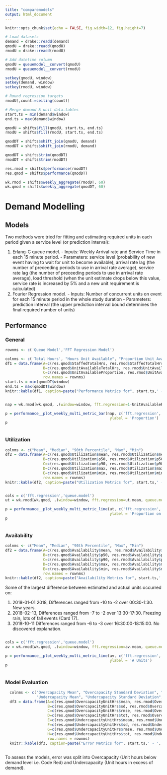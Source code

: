 ```yaml
---
title: "comparemodels"
output: html_document
---
```


```r
knitr::opts_chunk$set(echo = FALSE, fig.width=12, fig.height=7)
```


```r

# Load datasets
demand = drake::readd(demand)
qmodU = drake::readd(qmodU)
rmodU = drake::readd(rmodU)

# Add datetime column
qmodU = queuemodel__convert(qmodU)
rmodU = queuemodel__convert(rmodU)

setkey(qmodU, window)
setkey(demand, window)
setkey(rmodU, window)

# Round regression targets
rmodU[,count:=ceiling(count)]

# Merge demand & unit data.tables
start.ts = min(demand$window)
end.ts = max(demand$window)

qmodU = shifts$fill(qmodU, start.ts, end.ts)
rmodU = shifts$fill(rmodU, start.ts, end.ts)

qmodDT = shifts$shift_join(qmodU, demand)
rmodDT = shifts$shift_join(rmodU, demand)

qmodDT = shifts$trim(qmodDT)
rmodDT = shifts$trim(rmodDT)

res.rmod = shifts$performance(rmodDT)
res.qmod = shifts$performance(qmodDT)

wk.rmod = shifts$weekly_aggregate(rmodDT, 60)
wk.qmod = shifts$weekly_aggregate(qmodDT, 60)

```


# Demand Modelling

## Models

Two methods were tried for fitting and estimating required units in each period given a service level (or prediction interval):

  1. Erlang-C queue model.
    - Inputs: Weekly Arrival rate and Service Time in each 15 minute period. 
    - Parameters: service level (probability of new event having to wait for unit to become available), 
        arrival rate lag (the number of preceeding periods to use in arrival rate average),
        service rate lag (the number of preceeding periods to use in arrival rate average),
        load threshold (when the unit estimate drops below this value, service rate is increased by 5% and a new unit 
                        requirement is calculated)
  2. Fourier Regression model.
    - Inputs: Number of concurrent units on event for each 15 minute period in the whole study duration
    - Parameters: prediction interval (the upper prediction interval bound determines the final required number of units)
  
## Performance
  
### General
  
  
```r

rownms <- c('Queue Model','FFT Regression Model')

colnms <- c('Total Hours', "Hours Unit Available", "Proportion Unit Available")
df1 = data.frame(A=c(res.qmod$StaffedTotalHrs, res.rmod$StaffedTotalHrs), 
                 B=c(res.qmod$UnitAvailableTotalHrs, res.rmod$UnitAvailableTotalHrs),
                 C=c(res.qmod$UnitAvailableProportion, res.rmod$UnitAvailableProportion),
                 row.names = rownms)
start.ts = min(qmodDT$window)
end.ts = max(qmodDT$window)              
knitr::kable(df1, caption=paste("Performance Metrics for", start.ts,' - ', end.ts), row.names = TRUE, col.names = colnms)

```

<style>
  .superbigimage{
    overflow-x:scroll;
    white-space: nowrap;
  }

.superbigimage img{
  max-width: none;
}
</style>
  

<div class="superbigimage">
```r

nap = wk.rmod[wk.qmod, .(window=window, fft.regression=1-UnitAvailableProportion, queue.model=1-i.UnitAvailableProportion)]

p = performance__plot_weekly_multi_metric_bar(nap, c('fft.regression','queue.model'), title='Average Time Unit is Unavailable',
                                               ylabel = 'Proportion')
p

````
</div>

### Utilization

```r


colnms <- c("Mean", "Median", "90th Percentile", "Max", "Min")
df2 = data.frame(A=c(res.qmod$Utilization$mean, res.rmod$Utilization$mean),
                 B=c(res.qmod$Utilization$p50, res.rmod$Utilization$p50),
                 C=c(res.qmod$Utilization$p90, res.rmod$Utilization$p90),
                 D=c(res.qmod$Utilization$max, res.rmod$Utilization$max),
                 E=c(res.qmod$Utilization$min, res.rmod$Utilization$min),
                 row.names = rownms)
knitr::kable(df2, caption=paste("Utilization Metrics for", start.ts,' - ', end.ts), row.names = TRUE, col.names = colnms)

```
<div class="superbigimage">
```r

cols = c('fft.regression','queue.model')
ut = wk.rmod[wk.qmod, .(window=window, fft.regression=ut.mean, queue.model=i.ut.mean)]

p = performance__plot_weekly_multi_metric_line(ut, c('fft.regression','queue.model'), title='Average Utilization',
                                               ylabel = 'Proportion on Event')
p
```
</div>

### Availability

```r


colnms <- c("Mean", "Median", "90th Percentile", "Max", "Min")
df2 = data.frame(A=c(res.qmod$Availability$mean, res.rmod$Availability$mean),
                 B=c(res.qmod$Availability$p50, res.rmod$Availability$p50),
                 C=c(res.qmod$Availability$p90, res.rmod$Availability$p90),
                 D=c(res.qmod$Availability$max, res.rmod$Availability$max),
                 E=c(res.qmod$Availability$min, res.rmod$Availability$min),
                 row.names = rownms)
knitr::kable(df2, caption=paste("Availability Metrics for", start.ts,' - ', end.ts), row.names = TRUE, col.names = colnms)

```


Some of the largest difference between estimated and actual units occurred on:
  
  1. 2018-01-01 2018, Differences ranged from -10 to -2 over 00:30-1:30. New years.
  2. 2018-02-13, Differences ranged from -7 to -2 over 13:30-17:30. Freezing rain, lots of fall events (Card 17).
  3. 2018-10-11 Differences ranged from -6 to -3 over 16:30:00-18:15:00. No discovered explanation.
  
  
<div class="superbigimage">
```r

cols = c('fft.regression','queue.model')
av = wk.rmod[wk.qmod, .(window=window, fft.regression=av.mean, queue.model=i.av.mean)]

p = performance__plot_weekly_multi_metric_line(av, c('fft.regression','queue.model'), title='Average Availability',
                                               ylabel = '# Units')
p
```
</div>
  

### Model Evaluation
  
```r
  
  
  colnms <- c("Overcapacity Mean", "Overcapacity Standard Deviation", "Overcapacity RMSE", "Overcapacity Total",
              "Undercapacity Mean", "Undercapacity Standard Deviation", "Undercapacity RMSE", "Undercapacity Total")
  df3 = data.frame(A=c(res.qmod$OvercapacityUnitHrs$mean, res.rmod$OvercapacityUnitHrs$mean),
                   B=c(res.qmod$OvercapacityUnitHrs$sd, res.rmod$OvercapacityUnitHrs$sd),
                   C=c(res.qmod$OvercapacityUnitHrs$rmse, res.rmod$OvercapacityUnitHrs$rmse),
                   D=c(res.qmod$OvercapacityUnitHrs$tot, res.rmod$OvercapacityUnitHrs$tot),
                   E=c(res.qmod$UndercapacityUnitHrs$mean, res.rmod$UndercapacityUnitHrs$mean),
                   F=c(res.qmod$UndercapacityUnitHrs$sd, res.rmod$UndercapacityUnitHrs$sd),
                   G=c(res.qmod$UndercapacityUnitHrs$rmse, res.rmod$UndercapacityUnitHrs$rmse),
                   H=c(res.qmod$UndercapacityUnitHrs$tot, res.rmod$UndercapacityUnitHrs$tot),
                   row.names = rownms)
  knitr::kable(df3, caption=paste("Error Metrics for", start.ts,' - ', end.ts), row.names = TRUE, col.names = colnms)
  
```

To assess the models, error was split into Overcapacity (Unit hours below demand level i.e. Code Red) and Undercapacity (Unit hours in excess of demand).
